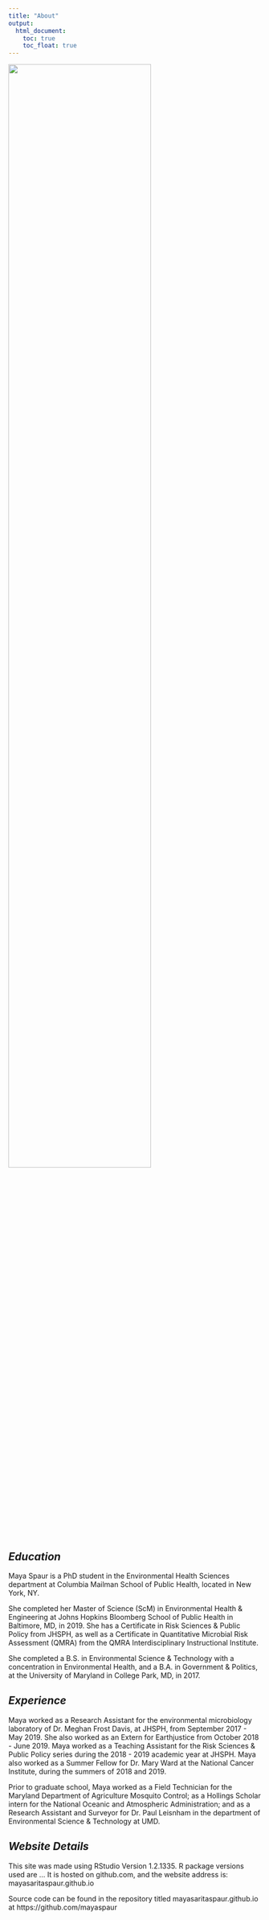 ```yaml
---
title: "About"
output: 
  html_document:
    toc: true
    toc_float: true
---
```



<img src="images/image.jpg" style="width:75%">

_Education_
------------------------------------------------------------------------


Maya Spaur is a PhD student in the Environmental Health Sciences department at Columbia Mailman School of Public Health, located in New York, NY.

She completed her Master of Science (ScM) in Environmental Health & Engineering at Johns Hopkins Bloomberg School of Public Health in Baltimore, MD, in 2019. She has a Certificate in Risk Sciences & Public Policy from JHSPH, as well as a Certificate in Quantitative Microbial Risk Assessment (QMRA) from the QMRA Interdisciplinary Instructional Institute.

She completed a B.S. in Environmental Science & Technology with a concentration in Environmental Health, and a B.A. in Government & Politics, at the University of Maryland in College Park, MD, in 2017.   

_Experience_
------------------------------------------------------------------------

Maya worked as a Research Assistant for the environmental microbiology laboratory of Dr. Meghan Frost Davis, at JHSPH, from September 2017 - May 2019. She also worked as an Extern for Earthjustice from October 2018 - June 2019. Maya worked as a Teaching Assistant for the Risk Sciences & Public Policy series during the 2018 - 2019 academic year at JHSPH. Maya also worked as a Summer Fellow for Dr. Mary Ward at the National Cancer Institute, during the summers of 2018 and 2019.

Prior to graduate school, Maya worked as a Field Technician for the Maryland Department of Agriculture Mosquito Control; as a Hollings Scholar intern for the National Oceanic and Atmospheric Administration; and as a Research Assistant and Surveyor for Dr. Paul Leisnham in the department of Environmental Science & Technology at UMD.

_Website Details_
------------------------------------------------------------------------

This site was made using RStudio Version 1.2.1335. R package versions used are ... It is hosted on github.com, and the website address is: mayasaritaspaur.github.io  

Source code can be found in the repository titled  mayasaritaspaur.github.io at https://github.com/mayaspaur 




